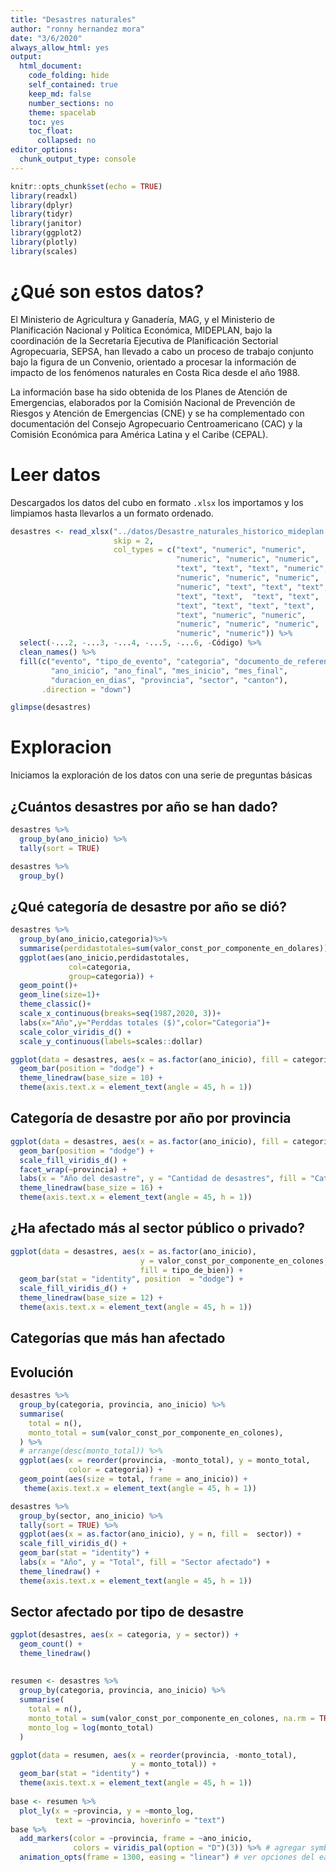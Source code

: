 ```yaml
---
title: "Desastres naturales"
author: "ronny hernandez mora"
date: "3/6/2020"
always_allow_html: yes
output:
  html_document:
    code_folding: hide
    self_contained: true
    keep_md: false
    number_sections: no
    theme: spacelab
    toc: yes
    toc_float:
      collapsed: no
editor_options:
  chunk_output_type: console
---
```

```r
knitr::opts_chunk$set(echo = TRUE)
library(readxl)
library(dplyr)
library(tidyr)
library(janitor)
library(ggplot2)
library(plotly)
library(scales)
```

# ¿Qué son estos datos?

El Ministerio de Agricultura y Ganadería, MAG, y el Ministerio de Planificación Nacional y Política Económica, MIDEPLAN, bajo la coordinación de la Secretaría Ejecutiva de Planificación Sectorial Agropecuaria, SEPSA, han llevado a cabo un proceso de trabajo conjunto bajo la figura de un Convenio, orientado a procesar la información de impacto de los fenómenos naturales en Costa Rica desde el año 1988.

La información base ha sido obtenida de los Planes de Atención de Emergencias, elaborados por la Comisión Nacional de Prevención de Riesgos y Atención de Emergencias (CNE) y se ha complementado con documentación del Consejo Agropecuario Centroamericano (CAC) y la Comisión Económica para América Latina y el Caribe (CEPAL).


# Leer datos

Descargados los datos del cubo en formato `.xlsx` los importamos y los 
limpiamos hasta llevarlos a un formato ordenado.

```r
desastres <- read_xlsx("../datos/Desastre_naturales_historico_mideplan.xlsx",
                       skip = 2, 
                       col_types = c("text", "numeric", "numeric", 
                                     "numeric", "numeric", "numeric", 
                                     "text", "text", "text", "numeric", 
                                     "numeric", "numeric", "numeric", 
                                     "numeric", "text", "text", "text",
                                     "text", "text",  "text", "text",
                                     "text", "text", "text", "text",
                                     "text", "numeric", "numeric", 
                                     "numeric", "numeric", "numeric",
                                     "numeric", "numeric")) %>% 
  select(-...2, -...3, -...4, -...5, -...6, -Código) %>% 
  clean_names() %>% 
  fill(c("evento", "tipo_de_evento", "categoria", "documento_de_referencia",
         "ano_inicio", "ano_final", "mes_inicio", "mes_final",
         "duracion_en_dias", "provincia", "sector", "canton"), 
       .direction = "down")
```

```r
glimpse(desastres)
```

# Exploracion

Iniciamos la exploración de los datos con una serie de preguntas básicas

## ¿Cuántos desastres por año se han dado?

```r
desastres %>% 
  group_by(ano_inicio) %>% 
  tally(sort = TRUE)
```

```r
desastres %>%
  group_by()
```

## ¿Qué categoría de desastre por año se dió?
```r
desastres %>%
  group_by(ano_inicio,categoria)%>%
  summarise(perdidastotales=sum(valor_const_por_componente_en_dolares)) %>%
  ggplot(aes(ano_inicio,perdidastotales,
             col=categoria,
             group=categoria)) +
  geom_point()+
  geom_line(size=1)+
  theme_classic()+
  scale_x_continuous(breaks=seq(1987,2020, 3))+
  labs(x="Año",y="Perddas totales ($)",color="Categoria")+
  scale_color_viridis_d() +
  scale_y_continuous(labels=scales::dollar)
```


```r
ggplot(data = desastres, aes(x = as.factor(ano_inicio), fill = categoria)) +
  geom_bar(position = "dodge") +
  theme_linedraw(base_size = 10) +
  theme(axis.text.x = element_text(angle = 45, h = 1))
```

## Categoría de desastre por año por provincia
```r
ggplot(data = desastres, aes(x = as.factor(ano_inicio), fill = categoria)) +
  geom_bar(position = "dodge") +
  scale_fill_viridis_d() +
  facet_wrap(~provincia) +
  labs(x = "Año del desastre", y = "Cantidad de desastres", fill = "Categoría") +
  theme_linedraw(base_size = 16) +
  theme(axis.text.x = element_text(angle = 45, h = 1))
```

## ¿Ha afectado más al sector público o privado?

```r
ggplot(data = desastres, aes(x = as.factor(ano_inicio),
                             y = valor_const_por_componente_en_colones,
                             fill = tipo_de_bien)) + 
  geom_bar(stat = "identity", position  = "dodge") +
  scale_fill_viridis_d() +
  theme_linedraw(base_size = 12) +
  theme(axis.text.x = element_text(angle = 45, h = 1))
```

## Categorías que más han afectado

## Evolución 

```r
desastres %>%
  group_by(categoria, provincia, ano_inicio) %>%
  summarise(
    total = n(),
    monto_total = sum(valor_const_por_componente_en_colones),
  ) %>% 
  # arrange(desc(monto_total)) %>% 
  ggplot(aes(x = reorder(provincia, -monto_total), y = monto_total, 
             color = categoria)) +
  geom_point(aes(size = total, frame = ano_inicio)) +
   theme(axis.text.x = element_text(angle = 45, h = 1))
```


```r
desastres %>% 
  group_by(sector, ano_inicio) %>% 
  tally(sort = TRUE) %>% 
  ggplot(aes(x = as.factor(ano_inicio), y = n, fill =  sector)) +
  scale_fill_viridis_d() +
  geom_bar(stat = "identity") + 
  labs(x = "Año", y = "Total", fill = "Sector afectado") +
  theme_linedraw() +
  theme(axis.text.x = element_text(angle = 45, h = 1)) 
```

## Sector afectado por tipo de desastre

```r
ggplot(desastres, aes(x = categoria, y = sector)) + 
  geom_count() +
  theme_linedraw() 
```

##


```r
resumen <- desastres %>%
  group_by(categoria, provincia, ano_inicio) %>%
  summarise(
    total = n(),
    monto_total = sum(valor_const_por_componente_en_colones, na.rm = TRUE),
    monto_log = log(monto_total)
  ) 

ggplot(data = resumen, aes(x = reorder(provincia, -monto_total), 
                           y = monto_total)) +
  geom_bar(stat = "identity") +
  theme(axis.text.x = element_text(angle = 45, h = 1))
  
base <- resumen %>% 
  plot_ly(x = ~provincia, y = ~monto_log,
          text = ~provincia, hoverinfo = "text") 
base %>% 
  add_markers(color = ~provincia, frame = ~ano_inicio,
              colors = viridis_pal(option = "D")(3)) %>% # agregar symbol 
  animation_opts(frame = 1300, easing = "linear") # ver opciones del easing
```

